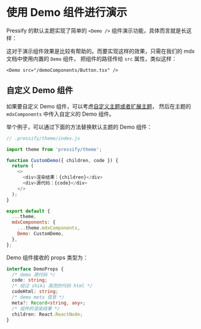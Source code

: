 # 使用 Demo 组件进行演示

Pressify 的默认主题实现了简单的 `<Demo />` 组件演示功能，具体而言就是长这样：

<Demo src="/demo/Button.tsx" />

这对于演示组件效果是比较有帮助的。而要实现这样的效果，只需在我们的 mdx 文档中使用内置的 `Demo` 组件，
把组件的路径传给 `src` 属性，类似这样：

```mdx title="my-demo.mdx"
<Demo src="/demoComponents/Button.tsx" />
```

## 自定义 Demo 组件

如果要自定义 Demo 组件，可以考虑[自定义主题或者扩展主题](/zh/guide/custom-theme)，
然后在主题的 `mdxComponents` 中传入自定义的 Demo 组件。

举个例子，可以通过下面的方法替换默认主题的 Demo 组件：

```js
// .pressify/theme/index.js

import theme from 'pressify/theme';

function CustomDemo({ children, code }) {
  return (
    <>
      <div>渲染结果：{children}</div>
      <div>源代码：{code}</div>
    </>
  );
}

export default {
  ...theme,
  mdxComponents: {
    ...theme.mdxComponents,
    Demo: CustomDemo,
  },
};
```

Demo 组件接收的 props 类型为：

```ts
interface DemoProps {
  /* demo 源代码 */
  code: string;
  /* 经过 shiki 高亮的代码 html */
  codeHtml: string;
  /* demo meta 信息 */
  meta?: Record<string, any>;
  /* 组件的渲染结果 */
  children: React.ReactNode;
}
```
